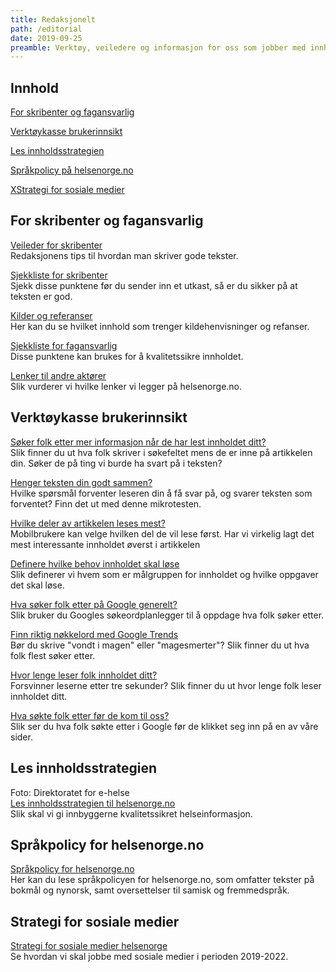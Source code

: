 ```yaml
---
title: Redaksjonelt
path: /editorial
date: 2019-09-25
preamble: Verktøy, veiledere og informasjon for oss som jobber med innhold til Helsenorge
---
```


## Innhold

[For skribenter og fagansvarlig](#for-skribenter-og-fagansvarlig)

[Verktøykasse brukerinnsikt](#verktøykasse-brukerinnsikt) 

[Les innholdsstrategien]() 

[Språkpolicy på helsenorge.no]() 

[XStrategi for sosiale medier](#strategi-for-sosiale-medier) 

## For skribenter og fagansvarlig

[Veileder for skribenter]() <br/>
Redaksjonens tips til hvordan man skriver gode tekster.

[Sjekkliste for skribenter]() <br/>
Sjekk disse punktene før du sender inn et utkast, så er du sikker på at teksten er god.

[Kilder og referanser]() <br/>
Her kan du se hvilket innhold som trenger kildehenvisninger og refanser.

[Sjekkliste for fagansvarlig]() <br/>
Disse punktene kan brukes for å kvalitetssikre innholdet.

[Lenker til andre aktører]() <br/>
Slik vurderer vi hvilke lenker vi legger på helsenorge.no.

## Verktøykasse brukerinnsikt

[Søker folk etter mer informasjon når de har lest innholdet ditt?]() <br/>
Slik finner du ut hva folk skriver i søkefeltet mens de er inne på artikkelen din. Søker de på ting vi burde ha svart på i teksten?

[Henger teksten din godt sammen?]() <br/>
Hvilke spørsmål forventer leseren din å få svar på, og svarer teksten som forventet? Finn det ut med denne mikrotesten.

[Hvilke deler av artikkelen leses mest?]() <br/>
Mobilbrukere kan velge hvilken del de vil lese først. Har vi virkelig lagt det mest interessante innholdet øverst i artikkelen

[Definere hvilke behov innholdet skal løse]() <br/>
Slik definerer vi hvem som er målgruppen for innholdet og hvilke oppgaver det skal løse.

[Hva søker folk etter på Google generelt?]() <br/>
Slik bruker du Googles søkeordplanlegger til å oppdage hva folk søker etter.

[Finn riktig nøkkelord med Google Trends]() <br/>
Bør du skrive "vondt i magen" eller "magesmerter"? Slik finner du ut hva folk flest søker etter.

[Hvor lenge leser folk innholdet ditt?]() <br/>
Forsvinner leserne etter tre sekunder? Slik finner du ut hvor lenge folk leser innholdet ditt.

[Hva søkte folk etter før de kom til oss?]() <br/>
Slik ser du hva folk søkte etter i Google før de klikket seg inn på en av våre sider.

## Les innholdsstrategien

Foto: Direktoratet for e-helse <br/>
[Les innholdsstrategien til helsenorge.no]() <br/>
Slik skal vi gi innbyggerne kvalitetssikret helseinformasjon.

## Språkpolicy for helsenorge.no

[Språkpolicy for helsenorge.no]() <br/>
Her kan du lese språkpolicyen for helsenorge.no, som omfatter tekster på bokmål og nynorsk, samt oversettelser til samisk og fremmedspråk.

## Strategi for sosiale medier

[Strategi for sosiale medier helsenorge]() <br/>
Se hvordan vi skal jobbe med sosiale medier i perioden 2019-2022.